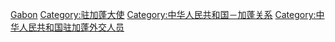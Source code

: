 [[Category:中華人民共和國駐外大使|Gabon]]
[[Category:驻加蓬大使|Category:驻加蓬大使]]
[[Category:中华人民共和国－加蓬关系|Category:中华人民共和国－加蓬关系]]
[[Category:中华人民共和国驻加蓬外交人员|Category:中华人民共和国驻加蓬外交人员]]